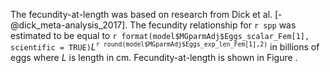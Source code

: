 The fecundity-at-length was based on research from Dick et al. [-@dick_meta-analysis_2017]. The fecundity relationship for `r spp` was estimated to be equal to `r format(model$MGparmAdj$Eggs_scalar_Fem[1], scientific = TRUE)`$L$^`r round(model$MGparmAdj$Eggs_exp_len_Fem[1],2)`^ in billions of eggs where $L$ is length in cm. Fecundity-at-length is shown in Figure \ref{fig:fecundity}.